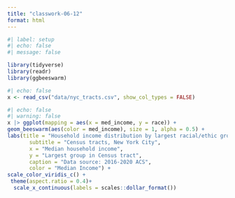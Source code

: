 ```yaml
---
title: "classwork-06-12"
format: html
---
```

```r
#| label: setup
#| echo: false
#| message: false

library(tidyverse)
library(readr)
library(ggbeeswarm)
```

```r
#| echo: false
x <- read_csv("data/nyc_tracts.csv", show_col_types = FALSE)
```


```r
#| echo: false
#| warning: false
x |> ggplot(mapping = aes(x = med_income, y = race)) +
geom_beeswarm(aes(color = med_income), size = 1, alpha = 0.5) +
labs(title = "Household income distribution by largest racial/ethic group",
       subtitle = "Census tracts, New York City",
       x = "Median household income",
       y = "Largest group in Census tract", 
       caption = "Data source: 2016-2020 ACS",
       color = "Median Income") +
scale_color_viridis_c() +
 theme(aspect.ratio = 0.4)+
  scale_x_continuous(labels = scales::dollar_format())
```


